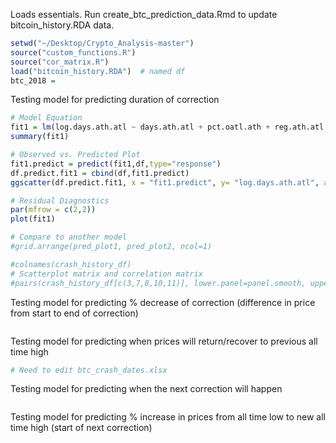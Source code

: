 
Loads essentials. Run create_btc_prediction_data.Rmd to update bitcoin_history.RDA data.
```r
setwd("~/Desktop/Crypto_Analysis-master")
source("custom_functions.R")
source("cor_matrix.R")
load("bitcoin_history.RDA")  # named df
btc_2018 = 
```

Testing model for predicting duration of correction
```r
# Model Equation
fit1 = lm(log.days.ath.atl ~ days.ath.atl + pct.oatl.ath + reg.ath.atl + log.pct.oatl.ath + log.days.oatl.ath + log.reg.ath.atl,df)
summary(fit1)

# Observed vs. Predicted Plot
fit1.predict = predict(fit1,df,type="response")
df.predict.fit1 = cbind(df,fit1.predict)
ggscatter(df.predict.fit1, x = "fit1.predict", y= "log.days.ath.atl", add = "reg.line", conf.int = TRUE, cor.coef = TRUE, cor.method = "pearson") %>% ggpar(xlab = "Predicted", ylab= "Observed", title = "Observed vs. Predicted Duration of BTC Corrections (Log Transformed)")

# Residual Diagnostics
par(mfrow = c(2,2))
plot(fit1)

# Compare to another model
#grid.arrange(pred_plot1, pred_plot2, ncol=1)

#colnames(crash_history_df)
# Scatterplot matrix and correlation matrix
#pairs(crash_history_df[c(3,7,8,10,11)], lower.panel=panel.smooth, upper.panel=panel.cor)
```

Testing model for predicting % decrease of correction (difference in price from start to end of correction)
```r

```

Testing model for predicting when prices will return/recover to previous all time high
```r
# Need to edit btc_crash_dates.xlsx
```

Testing model for predicting when the next correction will happen
```r

```

Testing model for predicting % increase in prices from all time low to new all time high (start of next correction)
```r

```



